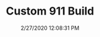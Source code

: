 ---
width: 1333
height: 2000
title: Custom 911 Build
description: Custom 911 hotrod engine at CPR.
date: 2/27/2020 12:08:31 PM
cameraMake: Sony
cameraModel: ILCE-7M3
lens: ZEISS Batis 2/40 CF
settingsfStop: f/2
settingsISO: ISO 200
settingsShutter: 1/40
settingsFocalLength: 40 mm
---